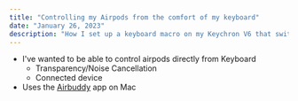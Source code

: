 ```yaml
---
title: "Controlling my Airpods from the comfort of my keyboard"
date: "January 26, 2023"
description: "How I set up a keyboard macro on my Keychron V6 that switches between noise cancellation and transparency modes."
---
```


- I've wanted to be able to control airpods directly from Keyboard
  - Transparency/Noise Cancellation
  - Connected device
- Uses the [Airbuddy](https://v2.airbuddy.app/) app on Mac
